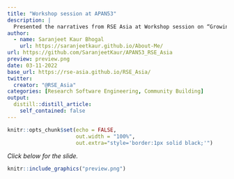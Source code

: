 ---
title: "Workshop session at APAN53"
description: |
  Presented the narratives from RSE Asia at Workshop session on “Growing research software initiatives and communities in the Asia Pacific” organized by the Asia Pacific Advanced Network (APAN53) conference (7th-11th March 2022). 
author:
  - name: Saranjeet Kaur Bhogal
    url: https://saranjeetkaur.github.io/About-Me/
url: https://github.com/SaranjeetKaur/APAN53_RSE_Asia
preview: preview.png
date: 03-11-2022
base_url: https://rse-asia.github.io/RSE_Asia/
twitter:
  creator: "@RSE_Asia"
categories: [Research Software Engineering, Community Building]
output:
  distill::distill_article:
    self_contained: false
---
  
  
```{r setup, include=FALSE}
knitr::opts_chunk$set(echo = FALSE,
                      out.width = "100%",
                      out.extra="style='border:1px solid black;'")
```

*Click below for the slide.*
  
<a href="`r rmarkdown::metadata$url`">
```{r}
knitr::include_graphics("preview.png")
```
</a>
  
  